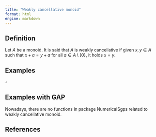 ```yaml
---
title: "Weakly cancellative monoid"
format: html
engine: markdown
---
```


<!-- Definición de Num. Sem. -->

## Definition

Let $A$ be a monoid. It is said that $A$ is weakly cancellative if given $x, y \in A$ such that $x + a = y + a$ for all $a \in A \setminus \{0\}$, it holds $x = y$.

## Examples

$\circ$

## Examples with GAP

Nowadays, there are no functions in package NumericalSgps related to weakly cancellative monoid.

## References
